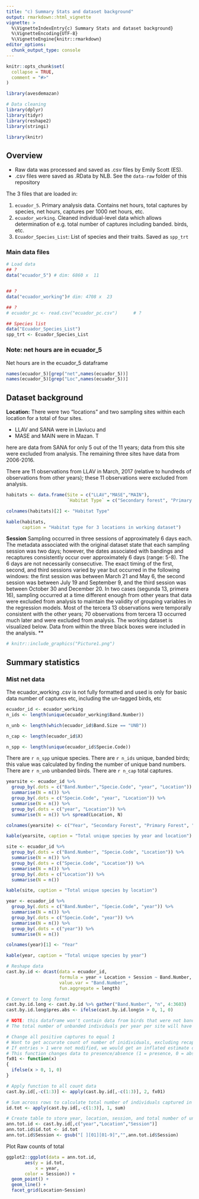 ```yaml
---
title: "c) Summary Stats and dataset background"
output: rmarkdown::html_vignette
vignette: >
  %\VignetteIndexEntry{c) Summary Stats and dataset background}
  %\VignetteEncoding{UTF-8}
  %\VignetteEngine{knitr::rmarkdown}
editor_options: 
  chunk_output_type: console
---
```


```r
knitr::opts_chunk$set(
  collapse = TRUE,
  comment = "#>"
)
```

```r
library(avesdemazan)
```

```r
# Data cleaning
library(dplyr)      
library(tidyr)   
library(reshape2)
library(stringi)  

library(knitr)
```

## Overview

* Raw data was processed and saved as .csv files by Emily Scott (ES).
* .csv files were saved as .RData by NLB.  See the `data-raw` folder of this repository

The 3 files that are loaded in:

1. `ecuador_5`.  Primary analysis data.  Contains net hours, total captures by species, net hours, captures per 1000 net hours, etc.
1. `ecuador_working`.  Cleaned individual-level data which allows determination of e.g. total number of captures including banded. birds, etc.
1. `Ecuador_Species_List`: List of species and their traits.  Saved as `spp_trt`

### Main data files

```r
# Load data
## ?
data("ecuador_5") # dim: 6860 x  11


## ?
data("ecuador_working")# dim: 4708 x  23

## ?
# ecuador_pc <- read.csv("ecuador_pc.csv")      # ?

## Species list
data("Ecuador_Species_List")
spp_trt <- Ecuador_Species_List
```




### Note: net hours are in ecuador_5 

Net hours are in the ecuador_5 dataframe 
```r
names(ecuador_5)[grep("net",names(ecuador_5))]
names(ecuador_5)[grep("Loc",names(ecuador_5))]

```




## Dataset background

**Location:** There were two "locations" and two sampling sites within each location for a total of four sites. 

* LLAV and SANA were in Llaviucu and 
* MASE and MAIN were in Mazan. T

here are data from SANA for only 5 out of the 11 years; data from this site were excluded from analysis. The remaining three sites have data from 2006-2016. 

There are 11 observations from LLAV in March, 2017 (relative to hundreds of observations from other years); these 11 observations were excluded from analysis. 

```r
habitats <- data.frame(Site = c("LLAV","MASE","MAIN"), 
                       `Habitat Type` = c("Secondary forest", "Primary forest", "Introduced forest"))

colnames(habitats)[2] <- "Habitat Type"

kable(habitats, 
      caption = "Habitat type for 3 locations in working dataset")
```

**Session** Sampling occurred in three sessions of approximately 6 days each. The metadata associated with the original dataset state that each sampling session was two days; however, the dates associated with bandings and recaptures consistently occur over approximately 6 days (range: 5-8). The 6 days are not necessarily consecutive. The exact timing of the first, second, and third sessions varied by year but occurred in the following windows: the first session was between March 21 and May 6, the second session was between July 19 and September 9, and the third session was between October 30 and December 20. In two cases (segunda 13, primera 16), sampling occurred at a time different enough from other years that data were excluded from analysis to maintain the validity of grouping variables in the regression models. Most of the tercera 13 observations were temporally consistent with the other years; 70 observations from tercera 13 occurred much later and were excluded from analysis. The working dataset is visualized below. Data from within the three black boxes were included in the analysis. ** 

```r
# knitr::include_graphics("Picture1.png")
```



## Summary statistics

### Mist net data

The ecuador_working .csv is not fully formatted and used is only for basic data number of captures etc, including the un-tagged birds, etc 

```r
ecuador_id <- ecuador_working
n_ids <- length(unique(ecuador_working$Band.Number))

n_unb <- length(which(ecuador_id$Band.Size == "UNB"))

n_cap <- length(ecuador_id$X)

n_spp <- length(unique(ecuador_id$Specie.Code))
```
There are `r n_spp` unique species. There are `r n_ids` unique, banded birds; this value was calculated by finding the number of unique band numbers. There are `r n_unb` unbanded birds. There are `r n_cap` total captures.

```r
yearsite <- ecuador_id %>% 
  group_by(.dots = c("Band.Number","Specie.Code", "year", "Location")) %>% 
  summarise(N = n()) %>%
  group_by(.dots = c("Specie.Code", "year", "Location")) %>%
  summarise(N = n()) %>%
  group_by(.dots = c("year", "Location")) %>%
  summarise(N = n()) %>% spread(Location, N)

colnames(yearsite) <- c("Year", "Secondary Forest", "Primary Forest", "Introduced Forest")

kable(yearsite, caption = "Total unique species by year and location")

site <- ecuador_id %>%
  group_by(.dots = c("Band.Number", "Specie.Code", "Location")) %>%
  summarise(N = n()) %>%
  group_by(.dots = c("Specie.Code", "Location")) %>%
  summarise(N = n()) %>%
  group_by(.dots = c("Location")) %>%
  summarise(N = n())

kable(site, caption = "Total unique species by location")

year <- ecuador_id %>%
  group_by(.dots = c("Band.Number", "Specie.Code", "year")) %>%
  summarise(N = n()) %>%
  group_by(.dots = c("Specie.Code", "year")) %>%
  summarise(N = n()) %>%
  group_by(.dots = c("year")) %>%
  summarise(N = n()) 

colnames(year)[1] <- "Year"

kable(year, caption = "Total unique species by year")
```

```r
# Reshape data
cast.by.id <- dcast(data = ecuador_id,
                    formula = year + Location + Session ~ Band.Number,
                    value.var = "Band.Number",
                    fun.aggregate = length)

# Convert to long format
cast.by.id.long <- cast.by.id %>% gather("Band.Number", "n", 4:3603)
cast.by.id.long$pres.abs <- ifelse(cast.by.id.long$n > 0, 1, 0)

# NOTE: this dataframe won't contain data from birds that were not banded (because they do not have a band number)
# The total number of unbanded individuals per year per site will have to be added subsequently

# Change all positive captures to equal 1
# Want to get accurate count of number of inidividuals, excluding recaptures
# If entries > 1 were not modified, we would get an inflated estimate of abundance (1 individual getting counted multiple times)
# This function changes data to presence/absence (1 = presence, 0 = absence)
fx01 <- function(x)
{
  ifelse(x > 0, 1, 0)
}

# Apply function to all count data
cast.by.id[,-c(1:3)] <- apply(cast.by.id[,-c(1:3)], 2, fx01)

# Sum across rows to calculate total number of individuals captured in each location
id.tot <- apply(cast.by.id[,-c(1:3)], 1, sum)

# Create table to store year, location, session, and total number of unique individuals
ann.tot.id <- cast.by.id[,c("year","Location","Session")]
ann.tot.id$id.tot <- id.tot
ann.tot.id$Session <- gsub("[ ][01][01-9]","",ann.tot.id$Session)
```


Plot Raw counts of total

```r
ggplot2::ggplot(data = ann.tot.id,
       aes(y = id.tot, 
           x = year, 
       color = Session)) +
  geom_point() +
  geom_line() +
  facet_grid(Location~Session)
```


